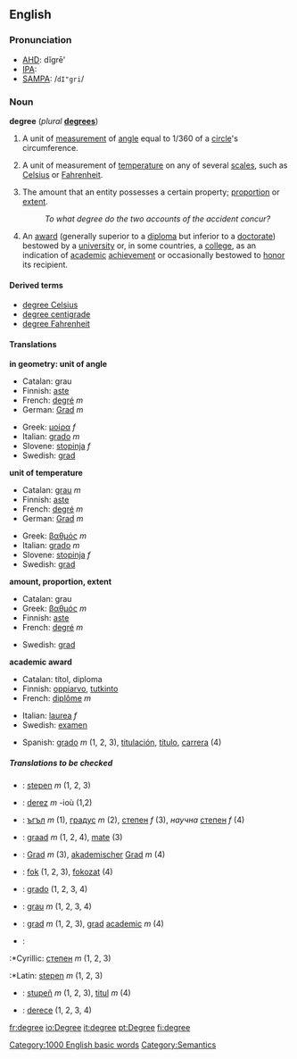 ==English==

{{rank|happiness|religion|dress|916|degree|spoken|stop|moral}}

===Pronunciation===
*[[AHD]]: dĭgrē'
*[[IPA]]: {{unicode|/dɪ'gri/}}
*[[SAMPA]]: /<tt>dI"gri</tt>/

===Noun===
'''degree'''  (''plural'' '''[[degrees]]''')
#{{geometry}} A unit of [[measurement]] of [[angle]] equal to 1/360 of a [[circle]]'s circumference.
#{{physics}} A unit of measurement of [[temperature]] on any of several [[scales]], such as [[Celsius]] or [[Fahrenheit]].<!--this info belongs at "kelvin", not here: (Note that the [[kelvin]] is a temperature unit without a degree symbol.)-->
#The amount that an entity possesses a certain property; [[proportion]] or [[extent]].
#:''To what degree do the two accounts of the accident concur?''
#An [[award]] (generally superior to a [[diploma]] but inferior to a [[doctorate]]) bestowed by a [[university]] or, in some countries, a [[college]], as an indication of [[academic]] [[achievement]] or occasionally bestowed to [[honor]] its recipient.<!-- Could be used (if not correctly) to describe any [[undergraduate]] or [[postgraduate]] training.-->

====Derived terms====
*[[degree Celsius]]
*[[degree centigrade]]
*[[degree Fahrenheit]]

====Translations====

'''in geometry: unit of angle'''
{{top}}
*Catalan: grau
*Finnish: [[aste#Finnish|aste]]
*French: [[degré]] ''m''
*German: [[Grad]] ''m''
{{mid}}
*Greek: [[μοίρα]] ''f''
*Italian: [[grado]] ''m''
*Slovene: [[stopinja]] ''f''
*Swedish: [[grad#Swedish|grad]] {{c}}
{{bottom}}

'''unit of temperature'''
{{top}}
*Catalan: [[grau]] ''m''
*Finnish: [[aste#Finnish|aste]]
*French: [[degré]] ''m''
*German: [[Grad]] ''m''
{{mid}}
*Greek: [[βαθμός]] ''m''
*Italian: [[grado]] ''m''
*Slovene: [[stopinja]] ''f''
*Swedish: [[grad#Swedish|grad]] {{c}}
{{bottom}}

'''amount, proportion, extent'''
{{top}}
*Catalan: grau
*Greek: [[βαθμός]] ''m''
*Finnish: [[aste#Finnish|aste]]
*French: [[degré]] ''m''
{{mid}}
*Swedish: [[grad#Swedish|grad]] {{c}}
{{bottom}}

'''academic award'''
{{top}}
*Catalan: títol, diploma
*Finnish: [[oppiarvo]], [[tutkinto]]
*French: [[diplôme]] ''m''
{{mid}}
*Italian: [[laurea]] ''f''
*Swedish: [[examen]] {{c}}
{{bottom}}
*Spanish: [[grado#Spanish|grado]] ''m'' (1, 2, 3), [[titulación]], [[título]], [[carrera]] (4) 
=====Translations to be checked=====
<!--Remove this section once all of the translations below have been moved into the tables above.-->
{{checktrans}}

*{{ttbc|Bosnian}}: [[stepen]] ''m'' (1, 2, 3)
*{{ttbc|Breton}}: [[derez]] ''m'' -ioù (1,2)
*{{ttbc|Bulgarian}}: [[ъгъл]] ''m'' (1), [[градус]] ''m'' (2), [[степен]] ''f'' (3), ''научна'' [[степен]] ''f'' (4)
*{{ttbc|Dutch}}: [[graad]] ''m'' (1, 2, 4), [[mate]] (3)
*{{ttbc|German}}: [[Grad]] ''m'' (3), [[akademischer]] [[Grad]] ''m'' (4)
*{{ttbc|Hungarian}}: [[fok]] (1, 2, 3), [[fokozat]] (4)
*{{ttbc|Interlingua}}: [[grado#Interlingua|grado]] (1, 2, 3, 4)
*{{ttbc|Portuguese}}: [[grau]] ''m'' (1, 2, 3, 4)
*{{ttbc|Romanian}}: [[grad#Romanian|grad]] ''m'' (1, 2, 3), [[grad#Romanian|grad]] [[academic#Romanian|academic]] ''m'' (4)
*{{ttbc|Serbian}}:
:*Cyrillic: [[степен]] ''m'' (1, 2, 3)
:*Latin: [[stepen]] ''m'' (1, 2, 3)
*{{ttbc|Slovak}}: [[stupeň]] ''m'' (1, 2, 3), [[titul]] ''m'' (4)
*{{ttbc|Turkish}}: [[derece]] (1, 2, 3, 4)

[[Category:1000 English basic words]]
[[Category:Semantics]]

[[fr:degree]]
[[io:Degree]]
[[it:degree]]
[[pt:Degree]]
[[fi:degree]]